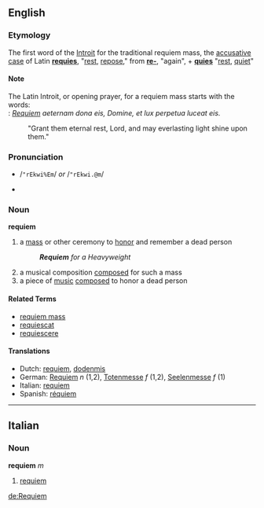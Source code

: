 {{wikipedia}}
==English==

===Etymology===
The first word of the [[Introit]] for the traditional requiem mass, the [[accusative case]] of Latin '''[[requies]]''', "[[rest]], [[repose]]," from '''[[re-]]''', "again", + '''[[quies]]''' "[[rest]], [[quiet]]" 

====Note====
The Latin Introit, or opening prayer, for a requiem mass starts with the words:<br>
: ''[[Requiem]] aeternam dona eis, Domine, et lux perpetua luceat eis.''
: "Grant them eternal rest, Lord, and may everlasting light shine upon them." 

=== Pronunciation ===
*{{SAMPA}} /<tt>"rEkwi%Em</tt>/ ''or'' /<tt>"rEkwi.@m</tt>/
*{{IPA|/ˈrɛkwiˌɛm/ ''or'' /ˈrɛkwi.əm/}}

===Noun===
'''requiem'''
# a [[mass]] or other ceremony to [[honor]] and remember a dead person
#: '''''Requiem''' for a Heavyweight''
# a musical composition [[composed]] for such a mass
# a piece of [[music]] [[composed]] to honor a dead person <!--specifically not religious mourners-->

==== Related Terms ====
*[[requiem mass]]
*[[requiescat]]
*[[requiescere]]

==== Translations ====
{{top}}
*Dutch: [[requiem#Dutch|requiem]], [[dodenmis]]
*German: [[Requiem#German|Requiem]] ''n'' (1,2), [[Totenmesse]] ''f'' (1,2), [[Seelenmesse]] ''f'' (1)
*Italian: [[requiem#Italian|requiem]]
*Spanish: [[réquiem]] 
{{bottom}}

----

==Italian==
===Noun===
'''requiem'''  ''m''
# [[requiem#English|requiem]]

[[de:Requiem]]